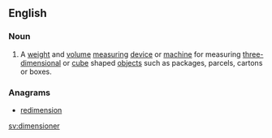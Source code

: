 ==English==

===Noun===
{{en-noun|s}}

# A [[weight]] and [[volume]] [[measuring]] [[device]] or [[machine]] for measuring [[three-dimensional]] or [[cube]] shaped [[objects]] such as packages, parcels, cartons or boxes.

===Anagrams===
* [[redimension#English|redimension]]

[[sv:dimensioner]]